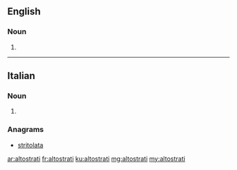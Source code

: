 ==English==

===Noun===
{{head|en|plural}}

# {{plural of|altostratus|lang=en}}

----

==Italian==

===Noun===
{{head|it|plural|g=m}}

# {{plural of|altostrato|lang=it}}

===Anagrams===
* [[stritolata#Italian|stritolata]]

[[ar:altostrati]]
[[fr:altostrati]]
[[ku:altostrati]]
[[mg:altostrati]]
[[my:altostrati]]